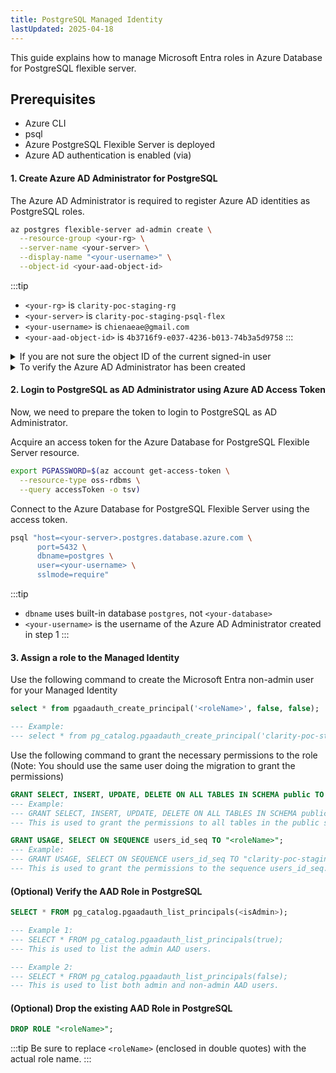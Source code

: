 ```yaml
---
title: PostgreSQL Managed Identity
lastUpdated: 2025-04-18
---
```



This guide explains how to manage Microsoft Entra roles in Azure Database for PostgreSQL flexible server.

## Prerequisites

- Azure CLI
- psql
- Azure PostgreSQL Flexible Server is deployed
- Azure AD authentication is enabled (via)

#### 1. Create Azure AD Administrator for PostgreSQL

The Azure AD Administrator is required to register Azure AD identities as PostgreSQL roles.

```bash
az postgres flexible-server ad-admin create \
  --resource-group <your-rg> \
  --server-name <your-server> \
  --display-name "<your-username>" \
  --object-id <your-aad-object-id>
```

:::tip
- `<your-rg>` is `clarity-poc-staging-rg`
- `<your-server>` is `clarity-poc-staging-psql-flex`
- `<your-username>` is `chienaeae@gmail.com`
- `<your-aad-object-id>` is `4b3716f9-e037-4236-b013-74b3a5d9758`
:::

<details>
<summary>If you are not sure the object ID of the current signed-in user</summary>
**Display the current signed-in user's object ID**
```bash
az ad signed-in-user show --query id -o tsv
```
**Display the current signed-in user's username**
```bash
az account show --query user.name -o tsv
```
</details>

<details>
<summary>To verify the Azure AD Administrator has been created</summary>

```bash
az postgres flexible-server ad-admin list \
  --resource-group <your-rg> \
  --server-name <your-server>
```

It will print the created Azure AD Administrator information, including the object ID.

</details>

#### 2. Login to PostgreSQL as AD Administrator using Azure AD Access Token

Now, we need to prepare the token to login to PostgreSQL as AD Administrator.

Acquire an access token for the Azure Database for PostgreSQL Flexible Server resource.
```bash
export PGPASSWORD=$(az account get-access-token \
  --resource-type oss-rdbms \
  --query accessToken -o tsv)
```

Connect to the Azure Database for PostgreSQL Flexible Server using the access token.
```bash
psql "host=<your-server>.postgres.database.azure.com \
      port=5432 \
      dbname=postgres \
      user=<your-username> \
      sslmode=require"

```

:::tip
- `dbname` uses built-in database `postgres`, not `<your-database>`
- `<your-username>` is the username of the Azure AD Administrator created in step 1
:::

#### 3. Assign a role to the Managed Identity

Use the following command to create the Microsoft Entra non-admin user for your Managed Identity

```sql
select * from pgaadauth_create_principal('<roleName>', false, false);

--- Example:
--- select * from pg_catalog.pgaadauth_create_principal('clarity-poc-staging-backend', false, false);
```

Use the following command to grant the necessary permissions to the role (Note: You should use the same user doing the migration to grant the permissions)

```sql
GRANT SELECT, INSERT, UPDATE, DELETE ON ALL TABLES IN SCHEMA public TO "<roleName>";
--- Example:
--- GRANT SELECT, INSERT, UPDATE, DELETE ON ALL TABLES IN SCHEMA public TO "clarity-poc-staging-backend";
--- This is used to grant the permissions to all tables in the public schema.

GRANT USAGE, SELECT ON SEQUENCE users_id_seq TO "<roleName>";
--- Example:
--- GRANT USAGE, SELECT ON SEQUENCE users_id_seq TO "clarity-poc-staging-backend";
--- This is used to grant the permissions to the sequence users_id_seq.
```

#### (Optional) Verify the AAD Role in PostgreSQL

```sql
SELECT * FROM pg_catalog.pgaadauth_list_principals(<isAdmin>);

--- Example 1:
--- SELECT * FROM pg_catalog.pgaadauth_list_principals(true);
--- This is used to list the admin AAD users.

--- Example 2:
--- SELECT * FROM pg_catalog.pgaadauth_list_principals(false);
--- This is used to list both admin and non-admin AAD users.
```

#### (Optional) Drop the existing AAD Role in PostgreSQL

```sql
DROP ROLE "<roleName>";
```
:::tip
Be sure to replace `<roleName>` (enclosed in double quotes) with the actual role name.
:::